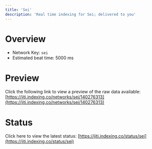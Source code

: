 ```yaml
---
title: 'Sei'
description: 'Real time indexing for Sei; delivered to you'
---
```


# Overview
- Network Key: `sei`
- Estimated beat time: 5000 ms

# Preview
Click the following link to view a preview of the raw data available: [https://jiti.indexing.co/networks/sei/140276313](https://jiti.indexing.co/networks/sei/140276313)

# Status
Click here to view the latest status: [https://jiti.indexing.co/status/sei](https://jiti.indexing.co/status/sei)
